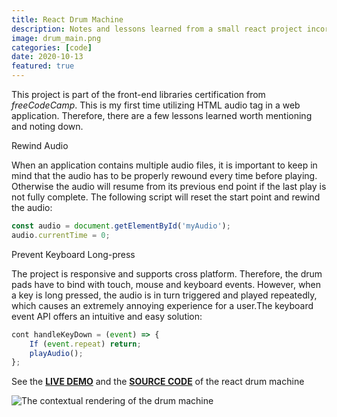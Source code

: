 ```yaml
---
title: React Drum Machine
description: Notes and lessons learned from a small react project incorporating audio
image: drum_main.png
categories: [code]
date: 2020-10-13
featured: true
---
```


This project is part of the front-end libraries certification from *freeCodeCamp*. This is my first time utilizing HTML audio tag in a web application. Therefore, there are a few lessons learned worth mentioning and noting down.

<TitleAnchored>Rewind Audio</TitleAnchored>

When an application contains multiple audio files, it is important to keep in mind that the audio has to be properly rewound every time before playing. Otherwise the audio will resume from its previous end point if the last play is not fully complete. The following script will reset the start point and rewind the audio:

```js
const audio = document.getElementById('myAudio');
audio.currentTime = 0;
```

<TitleAnchored>Prevent Keyboard Long-press</TitleAnchored>

The project is responsive and supports cross platform. Therefore, the drum pads have to bind with touch, mouse and keyboard events. However, when a key is long pressed, the audio is in turn triggered and played repeatedly, which causes an extremely annoying experience for a user.The keyboard event API offers an intuitive and easy solution:

```js
cont handleKeyDown = (event) => {
	If (event.repeat) return;
	playAudio();
};
```
See the <a href="https://minhuang-drum-machine.netlify.app/" target="_blank" rel="noopener noreferrer">**LIVE DEMO**</a> and the <a href="https://github.com/MinHuang-TW/react-drum-machine" target="_blank" rel="noopener noreferrer">**SOURCE CODE**</a> of the react drum machine

<div class='figure-container'>

![The contextual rendering of the drum machine](./drum_render.png)

</div>